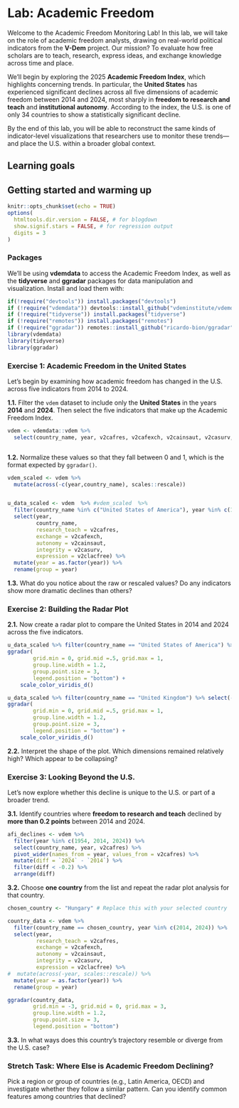 # Lab: Academic Freedom {#lab100}

Welcome to the Academic Freedom Monitoring Lab! In this lab, we will take on the role of academic freedom analysts, drawing on real-world political indicators from the **V-Dem** project. Our mission? To evaluate how free scholars are to teach, research, express ideas, and exchange knowledge across time and place.

We'll begin by exploring the 2025 **Academic Freedom Index**, which highlights concerning trends. In particular, the **United States** has experienced significant declines across all five dimensions of academic freedom between 2014 and 2024, most sharply in **freedom to research and teach** and **institutional autonomy**. According to the index, the U.S. is one of only 34 countries to show a statistically significant decline.

By the end of this lab, you will be able to reconstruct the same kinds of indicator-level visualizations that researchers use to monitor these trends—and place the U.S. within a broader global context.


## Learning goals {.unnumbered}

<!--
- Simulate Quantitative Variables: Learn to create simulated quantitative variables representing colonist attributes using `rnorm()`, `runif()`, and `rpois()`.

- Generate Character Variables: Use `rep()` to create categorical variables that represent different groups within the colonists, such as their professions or roles in the colony.

- Replication of Data Simulation: Utilize `replicate()` to repeat the data simulation process, representing multiple scenarios or batches of potential colonists.
-->

## Getting started and warming up {.unnumbered}

```r
knitr::opts_chunk$set(echo = TRUE)
options(
  htmltools.dir.version = FALSE, # for blogdown
  show.signif.stars = FALSE, # for regression output
  digits = 3
)

```

### Packages {.unnumbered}


We’ll be using **vdemdata** to access the Academic Freedom Index, as well as the **tidyverse** and **ggradar** packages for data manipulation and visualization. Install and load them with:

```r
if(!require("devtools")) install.packages("devtools")
if (!require("vdemdata")) devtools::install_github("vdeminstitute/vdemdata")
if (!require("tidyverse")) install.packages("tidyverse")
if (!require("remotes")) install.packages("remotes")
if (!require("ggradar")) remotes::install_github("ricardo-bion/ggradar")
library(vdemdata)
library(tidyverse)
library(ggradar)
```

### Exercise 1: Academic Freedom in the United States {.unnumbered}

Let’s begin by examining how academic freedom has changed in the U.S. across five indicators from 2014 to 2024.

**1.1.** Filter the `vdem` dataset to include only the **United States** in the years **2014** and **2024**. Then select the five indicators that make up the Academic Freedom Index.

```r
vdem <- vdemdata::vdem %>%
  select(country_name, year, v2cafres, v2cafexch, v2cainsaut, v2casurv, v2clacfree)



```

**1.2.** Normalize these values so that they fall between 0 and 1, which is the format expected by `ggradar()`.

```r
vdem_scaled <- vdem %>%
  mutate(across(-c(year,country_name), scales::rescale))


u_data_scaled <- vdem  %>% #vdem_scaled  %>%
  filter(country_name %in% c("United States of America"), year %in% c(1954, 2014, 2024)) %>%
  select(year, 
         country_name,
         research_teach = v2cafres,
         exchange = v2cafexch,
         autonomy = v2cainsaut,
         integrity = v2casurv,
         expression = v2clacfree) %>%
  mutate(year = as.factor(year)) %>%
  rename(group = year)
```

**1.3.** What do you notice about the raw or rescaled values? Do any indicators show more dramatic declines than others?


### Exercise 2: Building the Radar Plot {.unnumbered}

**2.1.** Now create a radar plot to compare the United States in 2014 and 2024 across the five indicators.

```r
u_data_scaled %>% filter(country_name == "United States of America") %>% select(-country_name) %>%
ggradar(
        grid.min = 0, grid.mid =.5, grid.max = 1,
        group.line.width = 1.2,
        group.point.size = 3,
        legend.position = "bottom") + 
    scale_color_viridis_d()

u_data_scaled %>% filter(country_name == "United Kingdom") %>% select(-country_name) %>%
ggradar(
        grid.min = 0, grid.mid =.5, grid.max = 1,
        group.line.width = 1.2,
        group.point.size = 3,
        legend.position = "bottom") + 
    scale_color_viridis_d()
```

**2.2.** Interpret the shape of the plot. Which dimensions remained relatively high? Which appear to be collapsing?


### Exercise 3: Looking Beyond the U.S. {.unnumbered}

Let’s now explore whether this decline is unique to the U.S. or part of a broader trend.

**3.1.** Identify countries where **freedom to research and teach** declined by **more than 0.2 points** between 2014 and 2024.

```r
afi_declines <- vdem %>%
  filter(year %in% c(1954, 2014, 2024)) %>%
  select(country_name, year, v2cafres) %>%
  pivot_wider(names_from = year, values_from = v2cafres) %>%
  mutate(diff = `2024` - `2014`) %>%
  filter(diff < -0.2) %>%
  arrange(diff)
```

**3.2.** Choose **one country** from the list and repeat the radar plot analysis for that country.

```r
chosen_country <- "Hungary" # Replace this with your selected country

country_data <- vdem %>%
  filter(country_name == chosen_country, year %in% c(2014, 2024)) %>%
  select(year, 
         research_teach = v2cafres,
         exchange = v2cafexch,
         autonomy = v2cainsaut,
         integrity = v2casurv,
         expression = v2clacfree) %>%
#  mutate(across(-year, scales::rescale)) %>%
  mutate(year = as.factor(year)) %>%
  rename(group = year) 

ggradar(country_data,
        grid.min = -3, grid.mid = 0, grid.max = 3,
        group.line.width = 1.2,
        group.point.size = 3,
        legend.position = "bottom")
```

**3.3.** In what ways does this country’s trajectory resemble or diverge from the U.S. case?


### Stretch Task: Where Else is Academic Freedom Declining? {.unnumbered}

Pick a region or group of countries (e.g., Latin America, OECD) and investigate whether they follow a similar pattern. Can you identify common features among countries that declined?



